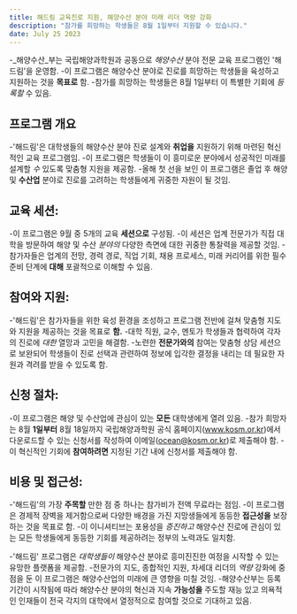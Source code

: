 ```yaml
---
title: 해드림 교육진로 지원, 해양수산 분야 미래 리더 역량 강화
description: "참가를 희망하는 학생들은 8월 1일부터 지원할 수 있습니다."
date: July 25 2023
---
```

-_해양수산_부는 국립해양과학원과 공동으로 _해양수산_ 분야 전문 교육 프로그램인 '해드림'을 운영함. 
-이 프로그램은 해양수산 분야로 진로를 희망하는 학생들을 육성하고 지원하는 것을 **목표로** 함. 
-참가를 희망하는 학생들은 8월 1일부터 이 특별한 기회에 _등록할_ 수 있음.

## 프로그램 개요
-'해드림'은 대학생들의 해양수산 분야 진로 설계와 **취업을** 지원하기 위해 마련된 혁신적인 교육 프로그램임. 
-이 프로그램은 학생들이 이 흥미로운 분야에서 성공적인 미래를 설계할 _수_ 있도록 맞춤형 지원을 제공함. 
-올해 첫 선을 보인 이 프로그램은 졸업 후 해양 및 **수산업** 분야로 진로를 고려하는 학생들에게 귀중한 자원이 될 것임.

## 교육 세션:
-이 프로그램은 9월 중 5개의 교육 **세션으로** 구성됨. 
-이 세션은 업계 전문가가 직접 대학을 방문하여 해양 및 수산 _분야의_ 다양한 측면에 대한 귀중한 통찰력을 제공할 것임. 
-참가자들은 업계의 전망, 경력 경로, 직업 기회, 채용 프로세스, 미래 커리어를 위한 필수 준비 단계에 **대해** 포괄적으로 이해할 수 있음.

## 참여와 지원:
-'해드림'은 참가자들을 위한 육성 환경을 조성하고 프로그램 전반에 걸쳐 맞춤형 지도와 지원을 제공하는 것을 목표로 **함.** 
-대학 직원, 교수, 멘토가 학생들과 협력하여 각자의 진로에 _대한_ 열망과 고민을 해결함. 
-노련한 **전문가와의** 참여는 맞춤형 상담 세션으로 보완되어 학생들이 진로 선택과 관련하여 정보에 입각한 결정을 내리는 데 필요한 자원과 격려를 받을 수 있도록 함.

## 신청 절차:
-이 프로그램은 해양 및 수산업에 관심이 있는 **모든** 대학생에게 열려 있음. 
-참가 희망자는 8월 **1일부터** 8월 18일까지 국립해양과학원 공식 홈페이지(www.kosm.or.kr)에서 다운로드할 수 있는 신청서를 작성하여 이메일(ocean@kosm.or.kr)로 제출해야 함. 
-이 혁신적인 기회에 **참여하려면** 지정된 기간 내에 신청서를 제출해야 함.

## 비용 및 접근성:
-'해드림'의 가장 **주목할** 만한 점 중 하나는 참가비가 전액 무료라는 점임. 
-이 프로그램은 경제적 장벽을 제거함으로써 다양한 배경을 가진 지망생들에게 동등한 **접근성을** 보장하는 것을 목표로 함. 
-이 이니셔티브는 포용성을 _증진하고_ 해양수산 진로에 관심이 있는 모든 학생들에게 동등한 기회를 제공하려는 정부의 노력과도 일치함.

-'해드림' 프로그램은 _대학생들이_ 해양수산 분야로 흥미진진한 여정을 시작할 수 있는 유망한 플랫폼을 제공함. 
-전문가의 지도, 종합적인 지원, 차세대 리더의 _역량_ 강화에 중점을 둔 이 프로그램은 해양수산업의 미래에 큰 영향을 미칠 것임. 
-해양수산부는 등록 기간이 시작됨에 따라 해양수산 분야의 혁신과 지속 **가능성을** 주도할 재능 있고 의욕적인 인재들이 전국 각지의 대학에서 열정적으로 참여할 것으로 기대하고 있음. 

